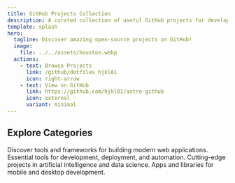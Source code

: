 ```yaml
---
title: GitHub Projects Collection
description: A curated collection of useful GitHub projects for developers.
template: splash
hero:
  tagline: Discover amazing open-source projects on GitHub!
  image:
    file: ../../assets/houston.webp
  actions:
    - text: Browse Projects
      link: /github/dotfiles_hjkl01
      icon: right-arrow
    - text: View on GitHub
      link: https://github.com/hjkl01/astro-github
      icon: external
      variant: minimal
---
```



## Explore Categories

<CardGrid stagger>
	<Card title="Web Development" icon="rocket">
		Discover tools and frameworks for building modern web applications.
	</Card>
	<Card title="DevOps & Tools" icon="setting">
		Essential tools for development, deployment, and automation.
	</Card>
	<Card title="AI & Machine Learning" icon="brain">
		Cutting-edge projects in artificial intelligence and data science.
	</Card>
	<Card title="Mobile & Desktop" icon="devices">
		Apps and libraries for mobile and desktop development.
	</Card>
</CardGrid>
